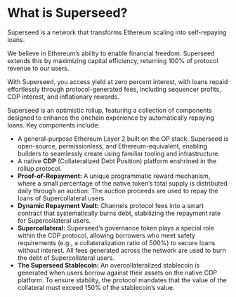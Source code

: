 # What is Superseed?

Superseed is a network that transforms Ethereum scaling into self-repaying loans.

We believe in Ethereum’s ability to enable financial freedom. Superseed extends this by maximizing capital efficiency, returning 100% of protocol revenue to our users.

With Superseed, you access yield at zero percent interest, with loans repaid effortlessly through protocol-generated fees, including sequencer profits, CDP interest, and inflationary rewards.

Superseed is an optimistic rollup, featuring a collection of components designed to enhance the onchain experience by automatically repaying loans. Key components include:

- A general-purpose Ethereum Layer 2 built on the OP stack. Superseed is open-source, permissionless, and Ethereum-equivalent, enabling builders to seamlessly create using familiar tooling and infrastructure.
- A native **CDP** (Collateralized Debt Position) platform enshrined in the rollup protocol.
- **Proof-of-Repayment:** A unique programmatic reward mechanism, where a small percentage of the native token’s total supply is distributed daily through an auction. The auction proceeds are used to repay the loans of Supercollateral users
- **Dynamic Repayment Vault:** Channels protocol fees into a smart contract that systematically burns debt, stabilizing the repayment rate for Supercollateral users.
- **Supercollateral:** Superseed’s governance token plays a special role within the CDP protocol, allowing borrowers who meet safety requirements (e.g., a collateralization ratio of 500%) to secure loans without interest. All fees generated across the network are used to burn the debt of Supercollateral users.
- **The Superseed Stablecoin:** An overcollateralized stablecoin is generated when users borrow against their assets on the native CDP platform. To ensure stability, the protocol mandates that the value of the collateral must exceed 150% of the stablecoin’s value.